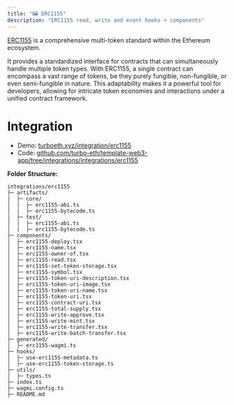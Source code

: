 ```yaml
---
title: "🖼️ ERC1155"
description: "ERC1155 read, write and event hooks + components"
---
```


[ERC1155](https://ethereum.org/en/developers/docs/standards/tokens/erc-1155/) is a comprehensive multi-token standard within the Ethereum ecosystem.

It provides a standardized interface for contracts that can simultaneously handle multiple token types. With ERC1155, a single contract can encompass a vast range of tokens, be they purely fungible, non-fungible, or even semi-fungible in nature. This adaptability makes it a powerful tool for developers, allowing for intricate token economies and interactions under a unified contract framework.

# Integration

- Demo: [turboeth.xyz/integration/erc1155](https://www.turboeth.xyz/integration/erc1155)
- Code: [github.com/turbo-eth/template-web3-app/tree/integrations/integrations/erc1155](https://github.com/turbo-eth/template-web3-app/tree/integrations/integrations/erc1155)

**Folder Structure:**
```
integrations/erc1155
├─ artifacts/
|  ├─ core/
│  |  ├─ erc1155-abi.ts
│  |  ├─ erc1155-bytecode.ts
|  ├─ test/
│  |  ├─ erc1155-abi.ts
│  |  ├─ erc1155-bytecode.ts
├─ components/
│  ├─ erc1155-deploy.tsx
│  ├─ erc1155-name.tsx
│  ├─ erc1155-owner-of.tsx
│  ├─ erc1155-read.tsx
│  ├─ erc1155-set-token-storage.tsx
│  ├─ erc1155-symbol.tsx
│  ├─ erc1155-token-uri-description.tsx
│  ├─ erc1155-token-uri-image.tsx
│  ├─ erc1155-token-uri-name.tsx
│  ├─ erc1155-token-uri.tsx
│  ├─ erc1155-contract-uri.tsx
│  ├─ erc1155-total-supply.tsx
│  ├─ erc1155-write-approve.tsx
│  ├─ erc1155-write-mint.tsx
│  ├─ erc1155-write-transfer.tsx
│  ├─ erc1155-write-batch-transfer.tsx
├─ generated/
│  ├─ erc1155-wagmi.ts
├─ hooks/
│  ├─ use-erc1155-metadata.ts
│  ├─ use-erc1155-token-storage.ts
├─ utils/
│  ├─ types.ts
├─ index.ts
├─ wagmi.config.ts
├─ README.md
```